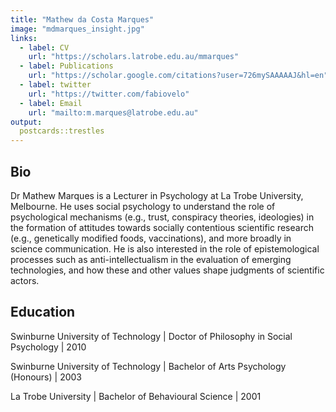 ```yaml
---
title: "Mathew da Costa Marques"
image: "mdmarques_insight.jpg"
links:
  - label: CV
    url: "https://scholars.latrobe.edu.au/mmarques"
  - label: Publications
    url: "https://scholar.google.com/citations?user=726mySAAAAAJ&hl=en"
  - label: twitter
    url: "https://twitter.com/fabiovelo"
  - label: Email
    url: "mailto:m.marques@latrobe.edu.au"
output:
  postcards::trestles
---
```

 
## Bio

Dr Mathew Marques is a Lecturer in Psychology at La Trobe University, Melbourne. He uses social psychology to understand the role of psychological mechanisms (e.g., trust, conspiracy theories, ideologies) in the formation of attitudes towards socially contentious scientific research (e.g., genetically modified foods, vaccinations), and more broadly in science communication. He is also interested in the role of epistemological processes such as anti-intellectualism in the evaluation of emerging technologies, and how these and other values shape judgments of scientific actors.

## Education

Swinburne University of Technology | Doctor of Philosophy in Social Psychology | 2010

Swinburne University of Technology | Bachelor of Arts Psychology (Honours) | 2003

La Trobe University | Bachelor of Behavioural Science | 2001

